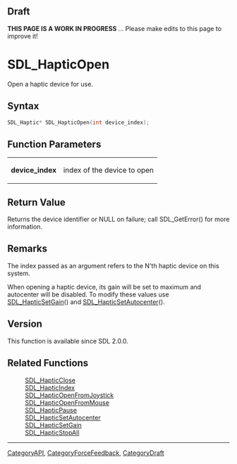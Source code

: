 
== Draft ==

'''THIS PAGE IS A WORK IN PROGRESS''' ... Please make edits to this page to improve it!
= SDL_HapticOpen =

Open a haptic device for use.

== Syntax ==

<syntaxhighlight lang='c'>
SDL_Haptic* SDL_HapticOpen(int device_index);
</syntaxhighlight>

== Function Parameters ==

{|
|'''device_index'''
|index of the device to open
|}

== Return Value ==

Returns the device identifier or NULL on failure; call SDL_GetError() for
more information.

== Remarks ==

The index passed as an argument refers to the N'th haptic device on this
system.

When opening a haptic device, its gain will be set to maximum and
autocenter will be disabled. To modify these values use
[[SDL_HapticSetGain]]() and [[SDL_HapticSetAutocenter]]().

== Version ==

This function is available since SDL 2.0.0.

== Related Functions ==

:[[SDL_HapticClose]]
:[[SDL_HapticIndex]]
:[[SDL_HapticOpenFromJoystick]]
:[[SDL_HapticOpenFromMouse]]
:[[SDL_HapticPause]]
:[[SDL_HapticSetAutocenter]]
:[[SDL_HapticSetGain]]
:[[SDL_HapticStopAll]]

----
[[CategoryAPI]], [[CategoryForceFeedback]], [[CategoryDraft]]


